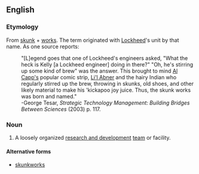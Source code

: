 ==English==
===Etymology===
From [[skunk]] + [[works]]. The term originated with [[w:Lockheed|Lockheed]]'s unit by that name. As one source reports:
:"[L]egend goes that one of Lockheed's engineers asked, "What the heck is Kelly [a Lockheed engineer] doing in there?" "Oh, he's stirring up some kind of brew" was the answer. This brought to mind [[w:Al Capp|Al Capp's]] popular comic strip, [[w:Li'l Abner|Li'l Abner]] and the hairy Indian who regularly stirred up the brew, throwing in skunks, old shoes, and other likely material to make his 'kickapoo joy juice. Thus, the skunk works was born and named."
:-George Tesar, ''Strategic Technology Management: Building Bridges Between Sciences'' (2003) p. 117.

===Noun===
{{en-noun|sg=[[skunk]] [[works]]|-}}
# A loosely organized [[research and development]] [[team]] or facility.

====Alternative forms====
*[[skunkworks]]